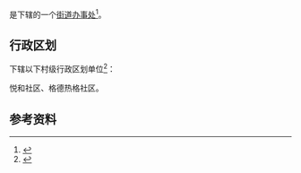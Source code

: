 {{中国乡级行政区|15/06/03/008/000}}

'''{{PAGENAMEBASE}}'''是{{PRC admin/fullname|15/06/03/008/000|3}}下辖的一个[[街道办事处|街道办事处]]<ref>{{PRC admin/ref sgc|{{PRC admin/parent|15/06/03/008/000}}}}</ref>。

== 行政区划 ==
{{PAGENAMEBASE}}下辖以下村级行政区划单位<ref>{{PRC admin/ref sgc|15/06/03/008/000}}</ref>：

悦和社区、格德热格社区。

== 参考资料 ==
{{reflist}}

{{内蒙古行政区划小作品}}
{{PRC admin/navcat|15/06/03/008/000}}